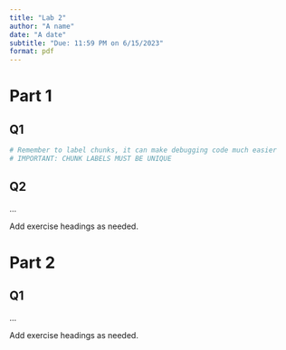 ```yaml
---
title: "Lab 2"
author: "A name"
date: "A date"
subtitle: "Due: 11:59 PM on 6/15/2023"
format: pdf
---
```


# Part 1

## Q1

```r
# Remember to label chunks, it can make debugging code much easier
# IMPORTANT: CHUNK LABELS MUST BE UNIQUE
```


## Q2 

...

Add exercise headings as needed.

# Part 2

## Q1

...

Add exercise headings as needed.